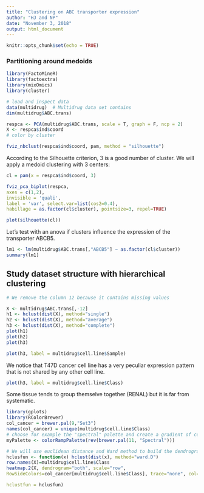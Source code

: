 ```yaml
---
title: "Clustering on ABC transporter expression"
author: "HJ and NP"
date: "November 3, 2018"
output: html_document
---
```


```r
knitr::opts_chunk$set(echo = TRUE)
```

### Partitioning around medoids

```r
library(FactoMineR)
library(factoextra)
library(mixOmics)
library(cluster)

# load and inspect data
data(multidrug)  # Multidrug data set contains 
dim(multidrug$ABC.trans)  

respca <- PCA(multidrug$ABC.trans, scale = T, graph = F, ncp = 2)
X <- respca$ind$coord
# color by cluster
```

```r
fviz_nbclust(respca$ind$coord, pam, method = "silhouette")
```


According to the Silhouette criterion, 3 is a good number of cluster. We will apply a medoid clustering with 3 centers:

```r
cl = pam(x = respca$ind$coord, 3)
```


```r
fviz_pca_biplot(respca,
axes = c(1,2),
invisible = 'quali',
label = 'var', select.var=list(cos2=0.4),
habillage = as.factor(cl$cluster), pointsize=3, repel=TRUE)

```


```r
plot(silhouette(cl))
```


Let's test with an anova if clusters influence the expression of the transporter ABCB5.   
```r
lm1 <- lm(multidrug$ABC.trans[,"ABCB5"] ~ as.factor(cl$cluster))
summary(lm1)
```

## Study dataset structure with hierarchical clustering

```r
# We remove the column 12 because it contains missing values

X <- multidrug$ABC.trans[,-12]
h1 <- hclust(dist(X), method="single")
h2 <- hclust(dist(X), method="average")
h3 <- hclust(dist(X), method="complete")
plot(h1)
plot(h2)
plot(h3)
```

```r
plot(h3, label = multidrug$cell.line$Sample)
```
We notice that T47D cancer cell line has a very peculiar expression pattern that is not shared by any other cell line.

```r
plot(h3, label = multidrug$cell.line$Class)
```

Some tissue tends to group themselve together (RENAL) but it is far from systematic.

```r
library(gplots)
library(RColorBrewer)
col_cancer = brewer.pal(9,"Set3")
names(col_cancer) = unique(multidrug$cell.line$Class)
# choose for example the "spectral" palette and create a gradient of colors
myPalette <- colorRampPalette(rev(brewer.pal(11, "Spectral")))

# We will use euclidean distance and Ward method to build the dendrograms
hclusfun <- function(x) hclust(dist(x), method="ward.D")
row.names(X)=multidrug$cell.line$Class
heatmap.2(X, dendrogram="both", scale="row", 
RowSideColors=col_cancer[multidrug$cell.line$Class], trace="none", col=myPalette, cexRow =1.25,cexCol = 1.25,

hclustfun = hclusfun)
```
